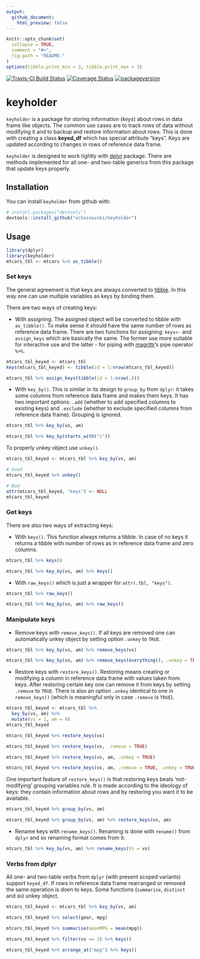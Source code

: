 ```yaml
---
output:
  github_document:
    html_preview: false
---
```


<!-- README.md is generated from README.Rmd. Please edit that file -->

```r
knitr::opts_chunk$set(
  collapse = TRUE,
  comment = "#>",
  fig.path = "README-"
)
options(tibble.print_min = 3, tibble.print_max = 3)
```

[![Travis-CI Build Status](https://travis-ci.org/echasnovski/keyholder.svg?branch=master)](https://travis-ci.org/echasnovski/keyholder)
[![Coverage Status](https://img.shields.io/codecov/c/github/echasnovski/keyholder/master.svg)](https://codecov.io/github/echasnovski/keyholder?branch=master)
[![packageversion](https://img.shields.io/badge/Package%20version-0.0.0.9000-green.svg?style=flat-square)](commits/master)

# keyholder

`keyholder` is a package for storing information (*keys*) about rows in data
frame like objects. The common use cases are to track rows of data without
modifying it and to backup and restore information about rows. This is done with
creating a class __keyed_df__ which has special attribute "keys". Keys are
updated according to changes in rows of reference data frame.

`keyholder` is designed to work tightly with
[dplyr](https://github.com/tidyverse/dplyr) package. There are methods
implemented for all one- and two-table generics from this package that update
keys properly.

## Installation

You can install `keyholder` from github with:

```r
# install.packages("devtools")
devtools::install_github("echasnovski/keyholder")
```

## Usage

```r
library(dplyr)
library(keyholder)
mtcars_tbl <- mtcars %>% as_tibble()
```

### Set keys

The general agreement is that keys are always converted to [tibble](https://github.com/tidyverse/tibble). In this way one can use multiple
variables as keys by binding them.

There are two ways of creating keys:

- With assigning. The assigned object will be converted to tibble with
`as_tibble()`. To make sense it should have the same number of rows as reference
data frame. There are two functions for assigning: `keys<-` and `assign_keys`
which are basically the same. The former use more suitable for interactive use
and the latter - for piping with
[magrittr](https://github.com/tidyverse/magrittr)'s pipe operator `%>%`.

```r
mtcars_tbl_keyed <- mtcars_tbl
keys(mtcars_tbl_keyed) <- tibble(id = 1:nrow(mtcars_tbl_keyed))

mtcars_tbl %>% assign_keys(tibble(id = 1:nrow(.)))
```

- With `key_by()`. This is similar in its design to `group_by` from
`dplyr`: it takes some columns from reference data frame and makes them keys.
It has two important options: `.add` (whether to add specified columns to
existing keys) and `.exclude` (whether to exclude specified columns from
reference data frame). Grouping is ignored.

```r
mtcars_tbl %>% key_by(vs, am)

mtcars_tbl %>% key_by(starts_with("c"))
```

To properly unkey object use `unkey()`.

```r
mtcars_tbl_keyed <- mtcars_tbl %>% key_by(vs, am)

# Good
mtcars_tbl_keyed %>% unkey()

# Bad
attr(mtcars_tbl_keyed, "keys") <- NULL
mtcars_tbl_keyed
```

### Get keys

There are also two ways of extracting keys:

- With `keys()`. This function always returns a tibble. In case of no keys it
returns a tibble with number of rows as in reference data frame and zero
columns.

```r
mtcars_tbl %>% keys()

mtcars_tbl %>% key_by(vs, am) %>% keys()
```

- With `raw_keys()` which is just a wrapper for `attr(.tbl, "keys")`.

```r
mtcars_tbl %>% raw_keys()

mtcars_tbl %>% key_by(vs, am) %>% raw_keys()
```

### Manipulate keys

- Remove keys with `remove_keys()`. If all keys are removed one can
automatically unkey object by setting option `.unkey` to `TRUE`.

```r
mtcars_tbl %>% key_by(vs, am) %>% remove_keys(vs)

mtcars_tbl %>% key_by(vs, am) %>% remove_keys(everything(), .unkey = TRUE)
```

- Restore keys with `restore_keys()`. Restoring means creating or modifying a
column in reference data frame with values taken from keys. After restoring
certain key one can remove it from keys by setting `.remove` to `TRUE`. There is
also an option `.unkey` identical to one in `remove_keys()` (which is meaningful
only in case `.remove` is `TRUE`).

```r
mtcars_tbl_keyed <- mtcars_tbl %>%
  key_by(vs, am) %>%
  mutate(vs = 1, am = 0)
mtcars_tbl_keyed

mtcars_tbl_keyed %>% restore_keys(vs)

mtcars_tbl_keyed %>% restore_keys(vs, .remove = TRUE)

mtcars_tbl_keyed %>% restore_keys(vs, am, .unkey = TRUE)

mtcars_tbl_keyed %>% restore_keys(vs, am, .remove = TRUE, .unkey = TRUE)
```

One important feature of `restore_keys()` is that restoring keys beats 
'not-modifying' grouping variables rule. It is made according to the ideology of
keys: they contain information about rows and by restoring you want it to be
available.

```r
mtcars_tbl_keyed %>% group_by(vs, am)

mtcars_tbl_keyed %>% group_by(vs, am) %>% restore_keys(vs, am)
```

- Rename keys with `rename_keys()`. Renaming is done with `rename()` from
`dplyr` and so renaming format comes from it.

```r
mtcars_tbl %>% key_by(vs, am) %>% rename_keys(Vs = vs)
```

### Verbs from dplyr

All one- and two-table verbs from `dplyr` (with present scoped variants) support
`keyed_df`. If rows in reference data frame rearranged or removed the same
operation is doen to keys. Some functions (`summarise`, `distinct` and `do`)
unkey object.

```r
mtcars_tbl_keyed <- mtcars_tbl %>% key_by(vs, am)

mtcars_tbl_keyed %>% select(gear, mpg)

mtcars_tbl_keyed %>% summarise(meanMPG = mean(mpg))

mtcars_tbl_keyed %>% filter(vs == 1) %>% keys()

mtcars_tbl_keyed %>% arrange_at("mpg") %>% keys()
```
